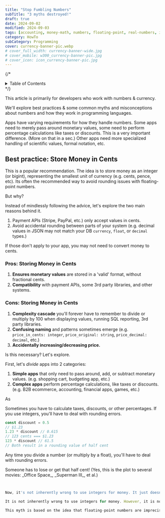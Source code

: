 ```yaml
---
title: "Stop Fumbling Numbers"
subTitle: "3 myths destroyed!"
draft: true
date: 2024-09-02
modified: 2024-09-03
tags: [accounting, money-math, numbers, floating-point, real-numbers, imaginary-numbers, complex-numbers]
category: HowTo
subCategory: Programming
cover: currency-banner-pic.webp
# cover_full_width: currency-banner-wide.jpg
# cover_mobile: w300_currency-banner-pic.jpg
# cover_icon: icon_currency-banner-pic.jpg
---
```


{/* <details>
  <summary>Table of Contents</summary>
  <p>contents!!!</p>
</details> */}

This article is primarily for developers who work with numbers & currency. 

We'll explore best practices & some common myths and misconceptions about numbers and how they work in programming languages.

Apps have varying requirements for how they handle numbers. Some apps need to merely pass around monetary values, some need to perform percentage calculations like taxes or discounts. This is a very important difference. (More on that in a sec.) Other apps need more specialized handling of scientific values, formal notation, etc.

## Best practice: Store Money in Cents

This is a popular recommendation. The idea is to store money as an integer (or bigint), representing the smallest unit of currency (e.g. cents, pence, etc). Its often the recommended way to avoid rounding issues with floating-point numbers.

But why?

Instead of mindlessly following the advice, let's explore the two main reasons behind it.

1. Payment APIs (Stripe, PayPal, etc.) only accept values in cents.
2. Avoid accidental rounding between parts of your system (e.g. decimal values in JSON may not match your DB `currency`, `float`, or `decimal` types.)

If those don't apply to your app, you may not need to convert money to cents.

### Pros: Storing Money in Cents

1. **Ensures monetary values** are stored in a 'valid' format, without fractional cents.
2. **Compatibility** with payment APIs, some 3rd party libraries, and other systems.

### Cons: Storing Money in Cents

1. **Complexity cascade** you'll forever have to remember to divide or multiply by 100 when displaying values, running SQL reporting, 3rd party libraries.
2. **Confusing naming** and patterns sometimes emerge (e.g. `price_in_cents: integer`, `price_original: string`, `price_decimal: decimal`, etc.)
3. **Accidentally increasing/decreasing price.**


Is this necessary? Let's explore.

First, let's _divide_ apps into 2 categories:

1. **Simple apps** that only need to pass around, add, or subtract monetary values. (e.g. shopping cart, budgeting app, etc.)
2. **Complex apps** perform percentage calculations, like taxes or discounts. (e.g. B2B ecommerce, accounting, financial apps, games, etc.)

As 

Sometimes you have to calculate taxes, discounts, or other percentages. If you use integers, you'll have to deal with rounding errors.

```js
const discount = 0.5
// $1.23
1.23 * discount // 0.615
// 123 cents === $1.23
123 * discount // 61.5
// Both result in a rounding value of half cent
```

Any time you divide a number (or multiply by a float), you'll have to deal with rounding errors.

<p class="breakout">Someone has to lose or get that half cent! (Yes, this is the plot to several movies: _Office Space_, _Superman III_, et al.)</p>

```js


Now, it's not inherently wrong to use integers for money. It just doesn't save you  It does have some advantages. For example, you can more easily guarantee that you won't find issues across systems (database, 3rd party, etc).

It is not inherently wrong to use integers for money. However, it is not the only way to handle money. There are pros and cons to using integers for money, just as there are pros and cons to using floating-point numbers.

This myth is based on the idea that floating-point numbers are imprecise or prone to rounding errors.